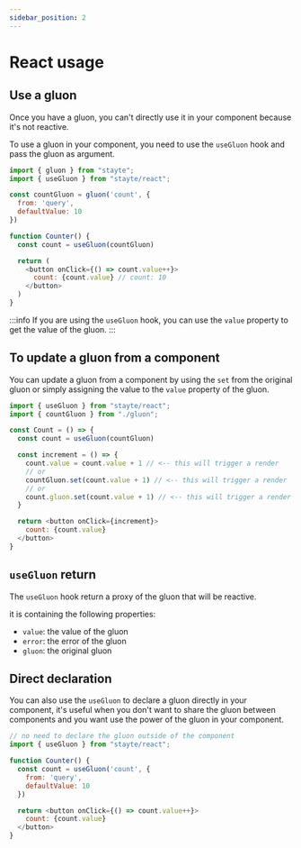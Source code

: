 ```yaml
---
sidebar_position: 2
---
```


# React usage

## Use a gluon

Once you have a gluon, you can't directly use it in your component because it's not reactive.

To use a gluon in your component, you need to use the `useGluon` hook and pass the gluon as argument.

```js
import { gluon } from "stayte";
import { useGluon } from "stayte/react";

const countGluon = gluon('count', {
  from: 'query',
  defaultValue: 10
})

function Counter() {
  const count = useGluon(countGluon)

  return (
    <button onClick={() => count.value++}>
      count: {count.value} // count: 10
    </button>
  )
}
```


:::info
If you are using the `useGluon` hook, you can use the `value` property to get the value of the gluon.
:::


## To update a gluon from a component

You can update a gluon from a component by using the `set` from the original gluon or simply assigning
the value to the `value` property of the gluon.

```js
import { useGluon } from "stayte/react";
import { countGluon } from "./gluon";

const Count = () => {
  const count = useGluon(countGluon)

  const increment = () => {
    count.value = count.value + 1 // <-- this will trigger a render
    // or
    countGluon.set(count.value + 1) // <-- this will trigger a render
    // or
    count.gluon.set(count.value + 1) // <-- this will trigger a render
  }

  return <button onClick={increment}>
    count: {count.value}
  </button>
}
```

## `useGluon` return

The `useGluon` hook return a proxy of the gluon that will be reactive.

it is containing the following properties:

- `value`: the value of the gluon
- `error`: the error of the gluon
- `gluon`: the original gluon

## Direct declaration

You can also use the `useGluon` to declare a gluon directly in your component, it's useful
when you don't want to share the gluon between components and you want use the power of the
gluon in your component.

```js
// no need to declare the gluon outside of the component
import { useGluon } from "stayte/react";

function Counter() {
  const count = useGluon('count', {
    from: 'query',
    defaultValue: 10
  })

  return <button onClick={() => count.value++}>
    count: {count.value}
  </button>
}
```